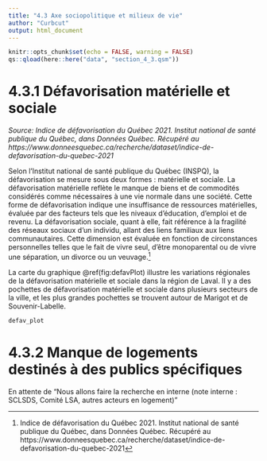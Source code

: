 ```yaml
---
title: "4.3 Axe sociopolitique et milieux de vie"
author: "Curbcut"
output: html_document
---
```


```r
knitr::opts_chunk$set(echo = FALSE, warning = FALSE)
qs::qload(here::here("data", "section_4_3.qsm"))
```

# 4.3.1 Défavorisation matérielle et sociale

_Source: Indice de défavorisation du Québec 2021. Institut national de santé publique du Québec, dans Données Québec. Récupéré au https://www.donneesquebec.ca/recherche/dataset/indice-de-defavorisation-du-quebec-2021_

Selon l'Institut national de santé publique du Québec (INSPQ), la défavorisation se mesure sous deux formes : matérielle et sociale. La défavorisation matérielle reflète le manque de biens et de commodités considérés comme nécessaires à une vie normale dans une société. Cette forme de défavorisation indique une insuffisance de ressources matérielles, évaluée par des facteurs tels que les niveaux d'éducation, d'emploi et de revenu. La défavorisation sociale, quant à elle, fait référence à la fragilité des réseaux sociaux d'un individu, allant des liens familiaux aux liens communautaires. Cette dimension est évaluée en fonction de circonstances personnelles telles que le fait de vivre seul, d'être monoparental ou de vivre une séparation, un divorce ou un veuvage.^[Indice de défavorisation du Québec 2021. Institut national de santé publique du Québec, dans Données Québec. Récupéré au https://www.donneesquebec.ca/recherche/dataset/indice-de-defavorisation-du-quebec-2021]

La carte du graphique \@ref(fig:defavPlot) illustre les variations régionales de la défavorisation matérielle et sociale dans la région de Laval. Il y a des pochettes de défavorisation matérielle et sociale dans plusieurs secteurs de la ville, et les plus grandes pochettes se trouvent autour de Marigot et de Souvenir-Labelle.

```r
defav_plot
```

# 4.3.2 Manque de logements destinés à des publics spécifiques

En attente de "Nous allons faire la recherche en interne (note interne : SCLSDS, Comité LSA, autres acteurs en logement)"
